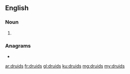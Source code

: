 ==English==

===Noun===
{{head|en|noun plural form}}

# {{plural of|druid|lang=en}}

===Anagrams===
* {{l|en|siddur}}

[[ar:druids]]
[[fr:druids]]
[[gl:druids]]
[[ku:druids]]
[[mg:druids]]
[[my:druids]]